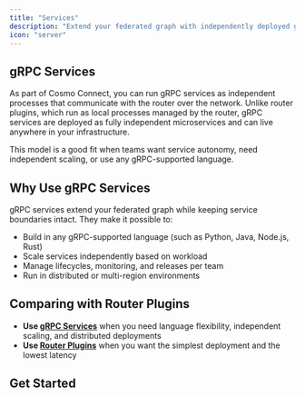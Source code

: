 ```yaml
---
title: "Services"
description: "Extend your federated graph with independently deployed gRPC services, defined by a simple GraphQL schema contract."
icon: "server"
---
```


## gRPC Services

As part of Cosmo Connect, you can run gRPC services as independent processes that communicate with the router over the network.
Unlike router plugins, which run as local processes managed by the router, gRPC services are deployed as fully independent microservices and can live anywhere in your infrastructure.

This model is a good fit when teams want service autonomy, need independent scaling, or use any gRPC-supported language.

## Why Use gRPC Services

gRPC services extend your federated graph while keeping service boundaries intact. They make it possible to:

- Build in any gRPC-supported language (such as Python, Java, Node.js, Rust)  
- Scale services independently based on workload  
- Manage lifecycles, monitoring, and releases per team  
- Run in distributed or multi-region environments  

## Comparing with Router Plugins

- **Use [gRPC Services](/router/grpc/grpc-services)** when you need language flexibility, independent scaling, and distributed deployments  
- **Use [Router Plugins](/router/grpc/plugins)** when you want the simplest deployment and the lowest latency

## Get Started

<CardGroup>
  <Card title="Deploy Your First gRPC Service" icon="code" href="/tutorial/grpc-service-quickstart" horizontal/>
</CardGroup>
